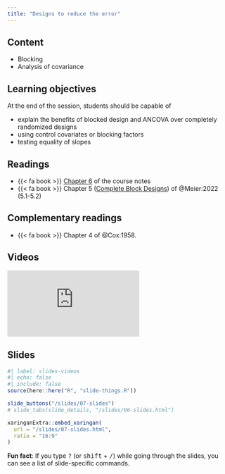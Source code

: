 ```yaml
---
title: "Designs to reduce the error"
---
```


## Content

- Blocking
- Analysis of covariance


## Learning objectives

At the end of the session, students should be capable of

- explain the benefits of blocked design and ANCOVA over completely randomized designs
- using control covariates or blocking factors
- testing equality of slopes

## Readings

-  {{< fa book >}}  [Chapter 6](https://lbelzile.github.io/math80667a/designs-to-reduce-the-error.html) of the course notes
- {{< fa book >}} Chapter 5 ([Complete Block Designs](https://stat.ethz.ch/~meier/teaching/anova/block-designs.html)) of @Meier:2022 (5.1-5.2)

## Complementary readings


- {{< fa book >}}  Chapter 4 of @Cox:1958.

## Videos


<div class="ratio ratio-16x9">
<iframe src="https://www.youtube.com/embed/gTLp0pplRXk" frameborder="0" allow="accelerometer; autoplay; encrypted-media; gyroscope; picture-in-picture" allowfullscreen>
</iframe>
</div>


## Slides

```r
#| label: slides-videos
#| echo: false
#| include: false
source(here::here("R", "slide-things.R"))
```

```r
slide_buttons("/slides/07-slides")
# slide_tabs(slide_details, "/slides/06-slides.html")
```

```r
xaringanExtra::embed_xaringan(
  url = "/slides/07-slides.html",
  ratio = "16:9"
)
```

:::{.callout-tip}
**Fun fact**: If you type <kbd>?</kbd> (or <kbd>shift</kbd> + <kbd>/</kbd>) while going through the slides, you can see a list of slide-specific commands.
:::
